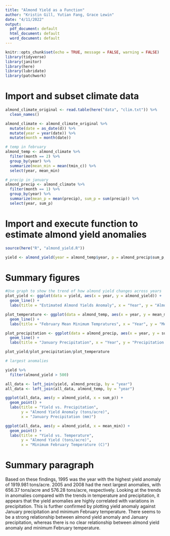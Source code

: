 ```yaml
---
title: "Almond Yield as a Function"
author: "Kristin Gill, Yutian Fang, Grace Lewin"
date: "4/11/2022"
output:
  pdf_document: default
  html_document: default
  word_document: default
---
```


```r
knitr::opts_chunk$set(echo = TRUE, message = FALSE, warning = FALSE)
library(tidyverse)
library(janitor)
library(here)
library(lubridate)
library(patchwork)
```

# Import and subset climate data

```r
almond_climate_original <- read.table(here("data", "clim.txt")) %>% 
  clean_names()

almond_climate <- almond_climate_original %>% 
  mutate(date = as_date(d)) %>% 
  mutate(year = year(date)) %>%
  mutate(month = month(date))

# temp in february
almond_temp <- almond_climate %>% 
  filter(month == 2) %>% 
  group_by(year) %>%
  summarize(mean_min = mean(tmin_c)) %>% 
  select(year, mean_min)

# precip in january
almond_precip <- almond_climate %>% 
  filter(month == 1) %>% 
  group_by(year) %>% 
  summarize(mean_p = mean(precip), sum_p = sum(precip)) %>% 
  select(year, sum_p)
```

# Import and execute function to estimate almond yield anomalies

```r
source(here("R", "almond_yield.R"))

yield <- almond_yield(year = almond_temp$year, p = almond_precip$sum_p, Tn = almond_temp$mean_min)
```

# Summary figures

```r
#Use graph to show the trend of how almond yield changes across years
plot_yield <- ggplot(data = yield, aes(x = year, y = almond_yield)) +
  geom_line() +
  labs(title = "Estimated Almond Yields Anomaly", x = "Year", y = "Almond Yield \nAnomaly \n(tons/acre)")

plot_temperature <- ggplot(data = almond_temp, aes(x = year, y = mean_min)) +
  geom_line() +
  labs(title = "February Mean Minimum Tempratures", x = "Year", y = "Mean Min \nTemp (°C)")

plot_precipitation <- ggplot(data = almond_precip, aes(x = year, y = sum_p)) +
  geom_line() +
  labs(title = "January Precipitation", x = "Year", y = "Precipitation \n(mm)")

plot_yield/plot_precipitation/plot_temperature
```
```r
# largest anomalies

yield %>% 
  filter(almond_yield > 500)
```

```r
all_data <- left_join(yield, almond_precip, by = "year")
all_data <- left_join(all_data, almond_temp, by = "year")

ggplot(all_data, aes(y = almond_yield, x = sum_p)) +
  geom_point() +
  labs(title = "Yield vs. Precipitation",
       y = "Almond Yield Anomaly (tons/acre)",
       x = "January Precipitation (mm)")
```

```r
ggplot(all_data, aes(y = almond_yield, x = mean_min)) +
  geom_point() +
  labs(title = "Yield vs. Temperature",
       y = "Almond Yield (tons/acre)",
       x = "Minimum February Temperature (C)")
```




# Summary paragraph

Based on these findings, 1995 was the year with the highest yield anomaly of 1919.981 tons/acre. 2005 and 2008 had the next largest anomalies, with 656.37 tons/acre and 576.28 tons/acre, respectively. Looking at the trends in anomalies compared with the trends in temperature and precipitation, it appears that the yield anomalies are highly correlated with variations in precipitation. This is further confirmed by plotting yield anomaly against January precipitation and minimum February temperature. There seems to be a strong relationship between almond yield anomaly and January precipitation, whereas there is no clear relationship between almond yield anomaly and minimum February temperature.

